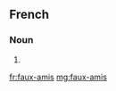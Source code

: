 ==French==

===Noun===
{{head|fr|plural|sort=faux amis}} {{m-p}}

# {{plural of|faux-ami|lang=fr|sort=faux amis}}

[[fr:faux-amis]]
[[mg:faux-amis]]